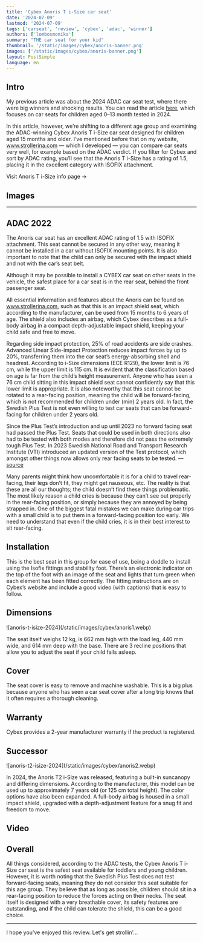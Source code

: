```yaml
---
title: 'Cybex Anoris T i-Size car seat'
date: '2024-07-09'
lastmod: '2024-07-09'
tags: ['carseat', 'review', 'cybex', 'adac', 'winner']
authors: ['lombosmonika']
summary: "THE car seat for your kid"
thumbnail: '/static/images/cybex/anoris-banner.png'
images: ['/static/images/cybex/anoris-banner.png']
layout: PostSimple
language: en
---
```


## Intro

My previous article was about the 2024 ADAC car seat test, where there were big winners and shocking results. You can read the article [here](https://www.strollerina.com/en/blog/en/blog/adac/2024-adac-test-bests-worsts-huge-fails-peg-perego-twist), which focuses on car seats for children aged 0–13 month tested in 2024.

In this article, however, we’re shifting to a different age group and examining the ADAC-winning Cybex Anoris T i-Size car seat designed for children aged 15 months and older. I’ve mentioned before that on my website, www.strollerina.com — which I developed — you can compare car seats very well, for example based on the ADAC verdict. If you filter for Cybex and sort by ADAC rating, you’ll see that the Anoris T i-Size has a rating of 1.5, placing it in the excellent category with ISOFIX attachment.

<div className="pt-4 xl:pt-8">
    <Link
        href={'https://www.strollerina.com/en/carseats/cybex/anoristi-size-2023'}
        className="text-primary hover:brightness-125 dark:hover:brightness-125"
        aria-label={'Anoris T i-Size info page'}
    >
        Visit Anoris T i-Size info page  &rarr;
    </Link>
</div>


<div className="invisible !h-0">

## Images

</div>

<BlogCarousel
    title="Images"
    id="anoristi-size-2023"
    type="carseat"
/>

---

## ADAC 2022

The Anoris car seat has an excellent ADAC rating of 1.5 with ISOFIX attachment. This seat cannot be secured in any other way, meaning it cannot be installed in a car without ISOFIX mounting points. It is also important to note that the child can only be secured with the impact shield and not with the car’s seat belt.

Although it may be possible to install a CYBEX car seat on other seats in the vehicle, the safest place for a car seat is in the rear seat, behind the front passenger seat.

All essential information and features about the Anoris can be found on www.strollerina.com, such as that this is an impact shield seat, which according to the manufacturer, can be used from 15 months to 6 years of age. The shield also includes an airbag, which Cybex describes as a full-body airbag in a compact depth-adjustable impact shield, keeping your child safe and free to move.

Regarding side impact protection, 25% of road accidents are side crashes. Advanced Linear Side-impact Protection reduces impact forces by up to 20%, transferring them into the car seat’s energy-absorbing shell and headrest. According to i-Size dimensions (ECE R129), the lower limit is 76 cm, while the upper limit is 115 cm. It is evident that the classification based on age is far from the child’s height measurement. Anyone who has seen a 76 cm child sitting in this impact shield seat cannot confidently say that this lower limit is appropriate. It is also noteworthy that this seat cannot be rotated to a rear-facing position, meaning the child will be forward-facing, which is not recommended for children under (min) 2 years old. In fact, the Swedish Plus Test is not even willing to test car seats that can be forward-facing for children under 2 years old.

Since the Plus Test’s introduction and up until 2023 no forward facing seat had passed the Plus Test. Seats that could be used in both directions also had to be tested with both modes and therefore did not pass the extremely tough Plus Test.
In 2023 Swedish National Road and Transport Research Institute (VTI) introduced an updated version of the Test protocol, which amongst other things now allows only rear facing seats to be tested. — [source](https://www.besafe.com/en/safety-tips/tests-awards/the-swedish-plus-test/)

Many parents might think how uncomfortable it is for a child to travel rear-facing, their legs don’t fit, they might get nauseous, etc. The reality is that these are all our thoughts; the child doesn’t find these things problematic. The most likely reason a child cries is because they can’t see out properly in the rear-facing position, or simply because they are annoyed by being strapped in. One of the biggest fatal mistakes we can make during car trips with a small child is to put them in a forward-facing position too early. We need to understand that even if the child cries, it is in their best interest to sit rear-facing.


## Installation

This is the best seat in this group for ease of use, being a doddle to install using the Isofix fittings and stability foot. There’s an electronic indicator on the top of the foot with an image of the seat and lights that turn green when each element has been fitted correctly. The fitting instructions are on Cybex’s website and include a good video (with captions) that is easy to follow.

## Dimensions

<div className="align-center flex flex-col justify-center gap-0 md:flex-row md:gap-4" key="gazelle-s2-cybex-review">
    ![anoris-t-isize-2024](/static/images/cybex/anoris1.webp)
</div>

The seat itself weighs 12 kg, is 662 mm high with the load leg, 440 mm wide, and 614 mm deep with the base. There are 3 recline positions that allow you to adjust the seat if your child falls asleep.



## Cover

The seat cover is easy to remove and machine washable. This is a big plus because anyone who has seen a car seat cover after a long trip knows that it often requires a thorough cleaning.


## Warranty

Cybex provides a 2-year manufacturer warranty if the product is registered.


## Successor

<div className="align-center flex flex-col justify-center gap-0 md:flex-row md:gap-4" key="gazelle-s2-cybex-review">
    ![anoris-t2-isize-2024](/static/images/cybex/anoris2.webp)
</div>

In 2024, the Anoris T2 i-Size was released, featuring a built-in suncanopy and differing dimensions. According to the manufacturer, this model can be used up to approximately 7 years old (or 125 cm total height). The color options have also been expanded.
A full-body airbag is housed in a small impact shield, upgraded with a depth-adjustment feature for a snug fit and freedom to move.


## Video

<div className="my-6">
    <YouTube youTubeId="to3r8H6RBk8" />
</div>



## Overall


All things considered, according to the ADAC tests, the Cybex Anoris T i-Size car seat is the safest seat available for toddlers and young children. However, it is worth noting that the Swedish Plus Test does not test forward-facing seats, meaning they do not consider this seat suitable for this age group. They believe that as long as possible, children should sit in a rear-facing position to reduce the forces acting on their necks. The seat itself is designed with a very breathable cover, its safety features are outstanding, and if the child can tolerate the shield, this can be a good choice.

---
I hope you've enjoyed this review. Let's get strollin'...


